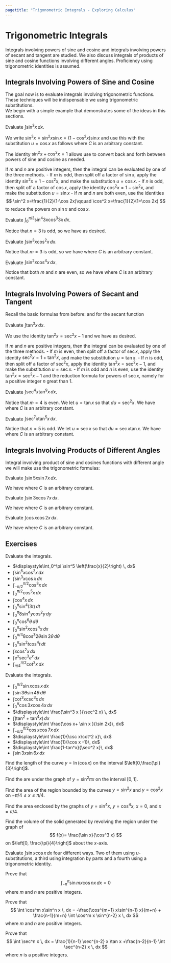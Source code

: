 ```yaml
---
pagetitle: "Trigonometric Integrals - Exploring Calculus"
---
```

# Trigonometric Integrals

Integrals involving powers of sine and cosine and integrals involving powers of secant and tangent are studied. We also discuss integrals of products of sine and cosine functions involving different angles. Proficiency using trigonometric identities is assumed.

## Integrals Involving Powers of Sine and Cosine

The goal now is to evaluate integrals involving trigonometric functions. 
These techniques will be indispensable we using trigonometric substitutions.  
We begin with a simple example that demonstrates some of the ideas in this sections. 

::: {#exm- } 
Evaluate $\int \sin^3 x\, dx$. 
::: 

::: {.solution }
We write $\sin^3 x = \sin^2 x\sin x= (1-\cos^2 x)\sin x$ and use this with the substitution $u=\cos x$ as follows
\begin{align*}
\int \sin^3 x\, dx 
& = \int (1-\cos^2 x)\sin x\,  dx 
= - \int (1-u^2) \, du \\
& =  -  u + \frac{1}{3} u^3 +C 
= -\cos x +\frac{1}{3} \cos^3 x +C
\end{align*}
where $C$ is an arbitrary constant. 
::: 

The identity $\sin^2x + \cos^2 x=1$ allows use to convert back and forth between powers of sine and cosine as needed. 

::: {#thm- } 
If $m$ and $n$ are positive integers, then the integral 
\begin{equation}
\int \sin^m x \cos^n x \, dx
\label{pwoersincos}
\end{equation}
can be evaluated by one of the three methods. 
 - If $m$ is odd, then split off a factor of $\sin x$, apply the identity $\sin^2 x=1-\cos^2 x$, and make the substitution $u=\cos x$. 
- If $n$ is odd, then split off a factor of $\cos x$, apply the identity $\cos^2 x=1-\sin^2 x$, and make the substitution $u=\sin x$
- If $m$ and $n$ are both even, use the identities 
$$
\sin^2 x=\frac{1}{2}(1-\cos 2x)\qquad
\cos^2 x=\frac{1}{2}(1+\cos 2x)
$$ 
to reduce the powers on $\sin x$ and $\cos x$.
::: 

::: {#exm- } 
Evaluate $\int_0^{\pi/3} \sin^4 3x \cos^3 3x \, dx$.
::: 

::: {.solution }
Notice that $n=3$ is odd, so we have
\begin{align*}
\int_0^{\pi/3} \sin^4 3x \cos^3 3x \, dx 
 & = \int_0^{\pi/3} \sin^43x (1-\sin^2 3x) \cos 3x \, dx \\
 & = \left[ \frac{1}{15}\sin^5 3x -\frac{1}{21} \sin^7 3x\right]_0^{\pi/3}
= 0
\end{align*}
as desired.
::: 

::: {#exm- } 
Evaluate $\int \sin^3 x \cos^2 x\, dx$.
::: 

::: {.solution }
Notice that $m=3$ is odd, so we have
\begin{align*}
\int \sin^3 x \cos^2 x\, dx 
& = \int(1-\cos^2 x) \cos^2 x \sin x\, dx \\
& = \int(\cos^2 x-\cos^4 x)\sin x \, dx 
= -\frac{1}{3}\cos^3 x+\frac{1}{5}\cos^5 x +C
\end{align*}
where $C$ is an arbitrary constant.
::: 

::: {#exm- } 
Evaluate $\int \sin^2 x \cos^4 x\, dx$.
::: 

::: {.solution }
Notice that both $m$ and $n$ are even, so we have
\begin{align*}
\int \sin^2 x\cos^4 x \, dx 
& = \frac{1}{8}\int(1-\cos 2x)(1+\cos 2x)^2 \, dx \\
& = \frac{1}{8}\int (1-\cos^2 2x)(1+\cos 2x)\, dx \\
& = \frac{1}{8}\int \sin^2 2x \, dx + \frac{1}{8}\int \sin^2 2x \cos 2x \, dx \\
& = \frac{1}{16} \int (1-\cos 4x)\, dx +\frac{1}{48} \sin^3 2x  \\
& = \frac{1}{16} x -\frac{1}{64}\sin 4x +\frac{1}{48} \sin^3 2x +C
\end{align*}
where $C$ is an arbitrary constant.
::: 




## Integrals Involving Powers of Secant and Tangent

Recall the basic formulas from before:
\begin{equation}
\frac{d}{dx}(\tan x) = \sec^2 x
\qquad 
\int \tan x \, dx = \ln |\sec x|+ C 
\end{equation}
and for the secant function 
\begin{equation}
\frac{d}{dx}(\sec x) = \sec x \tan x
\qquad 
\int \sec x \, dx =\ln |\sec x +\tan x| +C.
\end{equation}

::: {#exm- } 
Evaluate $\int \tan^3 x\, dx$. 
::: 

::: {.solution }
We use the identity $\tan^2 x = \sec^2 x-1$ and we have
\begin{align*}
\int \tan^3 x \, dx 
& = \int \tan x \tan^2 x \, dx 
=\int \tan x(\sec^2 x-1)\, dx  \\
& = \int \tan x \sec^2 x \, dx - \int \tan x \, dx 
= \frac{\tan^2 x}{2} -\ln |\sec x | + C
\end{align*}
as desired. 
::: 

::: {#thm- } 
If $m$ and $n$ are positive integers, then the integral 
\begin{equation}
\int \sec^m x \tan^n x \, dx
\label{pwoersectan}
\end{equation}
can be evaluated by one of the three methods. 
 - If $m$ is even, then split off a factor of $\sec x$, apply the identity $\sec^2 x=1+\tan^2 x$, and make the substitution $u=\tan x$. 
- If $n$ is odd, then split off a factor of $\sec^2 x$, apply the identity $\tan^2 x=\sec^2 x-1$, and make the substitution $u=\sec x$. 
- If $m$ is odd and $n$ is even, use the identity $\tan^2 x =\sec^2x -1$ and the reduction formula for powers of $\sec x$, namely 
\begin{equation}
\int \sec^n x \, dx = \frac{1}{n-1} \sec^{n-2} x \tan x +\frac{n-2}{n-1} \int \sec^{n-2} x \, dx
\end{equation}
for a positive integer $n$ great than 1.
::: 

::: {#exm- } 
Evaluate $\int \sec^4 x \tan^9 x \, dx$.
::: 

::: {.solution }
Notice that $m=4$ is even. 
We let $u =\tan x$ so that $du = \sec^2 x$. 
We have
\begin{align*}
\int  \sec^4 x \tan^9 x \, dx 
& = \int u^9 (u^2+1)\, du 
= \int (u^11 + u^9) \, du \\
& = \frac{u^{12}}{12} +\frac{u^{10}}{10} +C
= \frac{1}{12} \tan^{12}x +\frac{1}{10} \tan^{10} x +C
\end{align*}
where $C$ is an arbitrary constant.
::: 

::: {#exm- } 
Evaluate $\int \sec^7 x \tan^5 x \, dx$.
::: 

::: {.solution }
Notice that $n=5$ is odd. 
We let $u =\sec x$ so that $du = \sec x \tan x$. 
We have
\begin{align*}
\int \sec^7 x \tan^5 x \, dx 
& = \int \tan^4 x \sec^6 x \sec x\tan x \, dx \\
&= \int (\sec^2 x-1)^2 \sec^6 x\sec x \tan x\, dx \\
& = \int (u^2 -1)^2 u^6 \, du = \int (u^{10}-2u^8 +u^6)\, du \\
& = \frac{u^{11}}{11} -2\left(\frac{u^9}{9}\right) +\frac{u^7}{7} +C \\
& = \frac{1}{11} \sec^{11} x -\frac{2}{9} \sec^9 x +\frac{1}{17} \sec x +C
\end{align*}
where $C$ is an arbitrary constant.
::: 





## Integrals Involving Products of Different Angles

Integral involving product of sine and cosines functions with different angle we will make use the trigonometric formulas:
\begin{align}
& \sin m x \, \sin n x =\frac{1}{2}\left(\cos[(m-n)x] - \cos[(m+n)x]\right) \\
& \sin m x \, \cos n x =\frac{1}{2}\left(\sin[(m-n)x] + \sin[(m+n)x]\right) \\
& \cos m x \, \cos n x =\frac{1}{2}\left(\cos[(m-n)x] + \cos[(m+n)x]\right)
\end{align}


::: {#exm- } 
Evaluate $\int \sin 5x \sin 7x \, dx$.
::: 

::: {.solution }
We have 
\begin{align*}
\int \sin 5x \sin 7x \, dx
& = \frac{1}{2}\left(\cos(-2x)\, dx -\int \cos 12x \, dx\right) \\
&  = \frac{1}{2}\left(\cos 2x\, dx -\int \cos 12x \, dx\right) \\
& = \frac{1}{2} \left(\frac{\sin 2x }{2} -\frac{\sin 12 x}{12}\right) +C \\
& = \frac{\sin 2x}{4}- \frac{\sin 12x }{24} +C
\end{align*}
where $C$ is an arbitrary constant.
::: 

::: {#exm- } 
Evaluate $\int \sin 3x \cos 7x \, dx$.
::: 

::: {.solution }
We have 
\begin{align*}
\int \sin 3x \cos 7x \, dx
& = \frac{1}{2}\left(\sin (-4x)\, dx +\int \sin 10x \, dx\right) \\
& = \frac{1}{2}\left(\frac{\cos(-4x)}{4} - \frac{\cos 10x }{10}\right) +C \\
& = \frac{\cos 4x}{8}-\frac{\cos 10x}{20}+ C
\end{align*}
where $C$ is an arbitrary constant.
::: 

::: {#exm- } 
Evaluate $\int \cos x \cos 2x \, dx$.
::: 

::: {.solution }
We have 
\begin{align*}
\int \cos x \cos 2x \, dx
& = \frac{1}{2}\left(\int \cos(-x)\, dx+ \int \cos 3x \, dx\right) \\
& = \frac{\sin x}{2}+\frac{\sin 3x}{6} + C
\end{align*}
where $C$ is an arbitrary constant.
::: 





## Exercises

::: {#exr- } 
Evaluate the integrals.
 
 
- $\displaystyle\int_0^\pi \sin^5 \left(\frac{x}{2}\right) \, dx$
- $\displaystyle\int \sin^6 x \cos^3 x \, dx$
- $\displaystyle\int \sin^3 x \cos x\, dx$
- $\displaystyle\int_{-\pi/2}^{\pi/2} \cos^3 x \, dx$
- $\displaystyle\int_{0}^{\pi/2} \cos^5 x \, dx$
- $\displaystyle\int \cos^4 x \, dx$
- $\displaystyle\int_0^\pi \sin^4 (3t)\, dt$
- $\displaystyle\int_0^\pi 8 \sin^4 y \cos^2 y \, dy$
- $\displaystyle\int_0^\pi \cos^6 \theta\, d\theta$
- $\displaystyle\int_0^\pi \sin^2 x \cos^4 x \, dx$
- $\displaystyle\int_0^{\pi/4} 8 \cos^3 2\theta \sin 2 \theta \, d\theta$
- $\displaystyle\int_0^\pi \sin^2 t \cos^4 t \, dt$
- $\displaystyle\int x \cos^2 x\, dx$
- $\displaystyle\int e^x \sec^3 e^x \, dx$
- $\displaystyle\int_{\pi/4}^{\pi/2} \cot^3 x \, dx$
 
::: 

::: {#exr- } 
Evaluate the integrals.
 
 
- $\displaystyle\int_0^{\pi/2} \sin x \cos x\, dx$
- $\displaystyle\int \sin 3 \theta \sin 4\theta\, d\theta$
- $\displaystyle\int \cot^3 x \csc^3 x \, dx$
- $\displaystyle\int_0^\pi \cos 3x \cos 4x \, dx$
- $\displaystyle\int \frac{\sin^3 x }{\sec^2 x} \, dx$
- $\displaystyle\int (\tan^2 +\tan^4 x)\, dx$
- $\displaystyle\int \frac{\cos x+ \sin x }{\sin 2x}\, dx$
- $\displaystyle\int_{-\pi/2}^{\pi/2} \cos x \cos 7x \, dx$
- $\displaystyle\int \frac{1}{\csc x\cot^2 x}\, dx$
- $\displaystyle\int \frac{1}{\cos x -1}\, dx$
- $\displaystyle\int \frac{1-tan^x}{\sec^2 x}\, dx$
- $\displaystyle\int \sin 3x \sin 6x \, dx$
 
::: 

::: {#exr- } 
Find the length of the curve $y = \ln (\cos x)$ on the interval $\left[0,\frac{\pi}{3}\right]$.
::: 

::: {#exr- } 
Find the are under the graph of $y=\sin^2 \pi x$ on the interval $[0,1]$. 
::: 

::: {#exr- } 
Find the area of the region bounded by the curves $y=\sin^2 x$ and $y=\cos^2 x$ on $-\pi/4 \leq x \leq \pi/4$.
::: 

::: {#exr- } 
Find the area enclosed by the graphs of $y =\sin^4 x$, $y=\cos^4 x$, $x=0$, and $x=\pi/4$. 
::: 

::: {#exr- } 
Find the volume of the solid generated by revolving the region under the graph of 
$$
f(x)= \frac{\sin x}{\cos^3 x}
$$
on $\left[0, \frac{\pi}{4}\right]$ about the $x$-axis. 
::: 

::: {#exr- } 
Evaluate $\int \sin x \cos x \, dx$ four different ways. 
Two of them using $u$-substitutions, a third using integration by parts and a fourth using a trigonometric identity. 
::: 

::: {#exr- } 
Prove that 
$$
\int_{-\pi}^{\pi} \sin mx \cos nx \, dx =0
$$ where $m$ and $n$ are positive integers. 
::: 

::: {#exr- } 
Prove that 
$$
\int \cos^m x\sin^n x \, dx = -\frac{\cos^{m+1} x\sin^{n-1} x}{m+n} + \frac{n-1}{m+n} \int \cos^m x \sin^{n-2} x \, dx 
$$
where $m$ and $n$ are positive integers. 
::: 

::: {#exr- } 
Prove that 
$$
\int \sec^n x \, dx = \frac{1}{n-1} \sec^{n-2} x \tan x +\frac{n-2}{n-1} \int \sec^{n-2} x \, dx
$$ 
where $n$ is a positive integers. 
::: 



